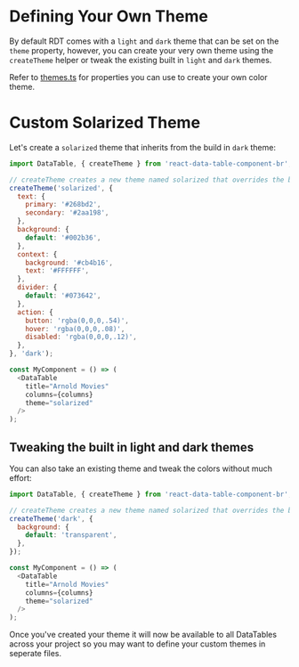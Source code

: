 
<Meta title="API Reference/Custom Themes" id="api-custom-themes" />

# Defining Your Own Theme

By default RDT comes with a `light` and `dark` theme that can be set on the `theme` property, however, you can create your very own theme using the `createTheme` helper or tweak the existing built in `light` and `dark` themes.

Refer to [themes.ts](https://github.com/jbetancur/react-data-table-component-br/blob/master/src/DataTable/themes.ts) for properties you can use to create your own color theme.

# Custom Solarized Theme

Let's create a `solarized` theme that inherits from the build in `dark` theme:

```js
import DataTable, { createTheme } from 'react-data-table-component-br';

// createTheme creates a new theme named solarized that overrides the build in dark theme
createTheme('solarized', {
  text: {
    primary: '#268bd2',
    secondary: '#2aa198',
  },
  background: {
    default: '#002b36',
  },
  context: {
    background: '#cb4b16',
    text: '#FFFFFF',
  },
  divider: {
    default: '#073642',
  },
  action: {
    button: 'rgba(0,0,0,.54)',
    hover: 'rgba(0,0,0,.08)',
    disabled: 'rgba(0,0,0,.12)',
  },
}, 'dark');

const MyComponent = () => (
  <DataTable
    title="Arnold Movies"
    columns={columns}
    theme="solarized"
  />
);
```

## Tweaking the built in light and dark themes

You can also take an existing theme and tweak the colors without much effort:

```js
import DataTable, { createTheme } from 'react-data-table-component-br';

// createTheme creates a new theme named solarized that overrides the build in dark theme
createTheme('dark', {
  background: {
    default: 'transparent',
  },
});

const MyComponent = () => (
  <DataTable
    title="Arnold Movies"
    columns={columns}
    theme="solarized"
  />
);
```

Once you've created your theme it will now be available to all DataTables across your project so you may want to define your custom themes in seperate files.
